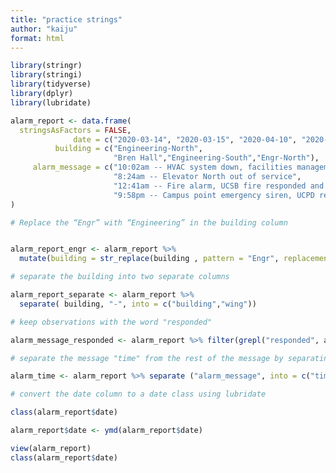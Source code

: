 ```yaml
---
title: "practice strings"
author: "kaiju"
format: html
---
```



```r

library(stringr)
library(stringi)
library(tidyverse)
library(dplyr)
library(lubridate)

alarm_report <- data.frame(
  stringsAsFactors = FALSE,
              date = c("2020-03-14", "2020-03-15", "2020-04-10", "2020-04-18"),
          building = c("Engineering-North",
                       "Bren Hall","Engineering-South","Engr-North"),
     alarm_message = c("10:02am -- HVAC system down, facilities management alerted",
                       "8:24am -- Elevator North out of service",
                       "12:41am -- Fire alarm, UCSB fire responded and cleared",
                       "9:58pm -- Campus point emergency siren, UCPD responded")
)

# Replace the “Engr” with “Engineering” in the building column


alarm_report_engr <- alarm_report %>%
  mutate(building = str_replace(building , pattern = "Engr", replacement = "Engineering"))

# separate the building into two separate columns 

alarm_report_separate <- alarm_report %>%
  separate( building, "-", into = c("building","wing"))

# keep observations with the word "responded"

alarm_message_responded <- alarm_report %>% filter(grepl("responded", alarm_message)) 

# separate the message "time" from the rest of the message by separating at "--"

alarm_time <- alarm_report %>% separate ("alarm_message", into = c("time", "message"), sep = "--")

# convert the date column to a date class using lubridate

class(alarm_report$date)

alarm_report$date <- ymd(alarm_report$date)

view(alarm_report)
class(alarm_report$date)


```

